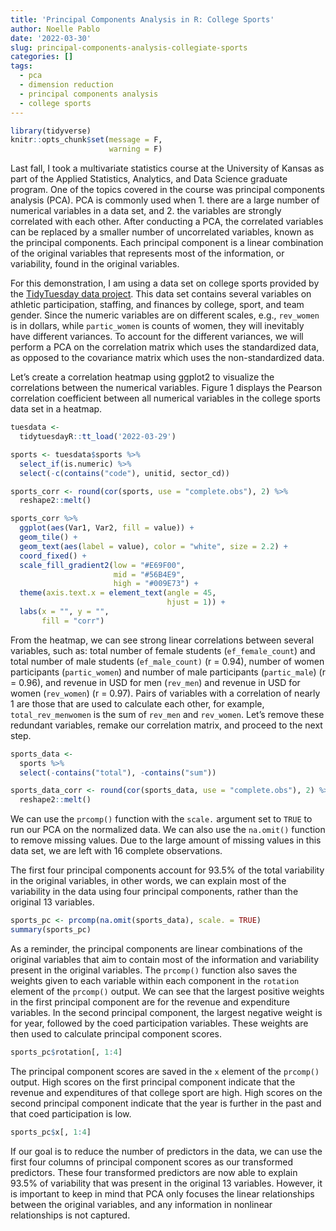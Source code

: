 ```yaml
---
title: 'Principal Components Analysis in R: College Sports'
author: Noelle Pablo
date: '2022-03-30'
slug: principal-components-analysis-collegiate-sports
categories: []
tags:
  - pca
  - dimension reduction
  - principal components analysis
  - college sports
---
```


```r
library(tidyverse)
knitr::opts_chunk$set(message = F,
                      warning = F)
```

Last fall, I took a multivariate statistics course at the University of Kansas as part of the Applied Statistics, Analytics, and Data Science graduate program. One of the topics covered in the course was principal components analysis (PCA). PCA is commonly used when 1. there are a large number of numerical variables in a data set, and 2. the variables are strongly correlated with each other. After conducting a PCA, the correlated variables can be replaced by a smaller number of uncorrelated variables, known as the principal components. Each principal component is a linear combination of the original variables that represents most of the information, or variability, found in the original variables. 

For this demonstration, I am using a data set on college sports provided by the [TidyTuesday data project](https://github.com/rfordatascience/tidytuesday/blob/master/data/2022/2022-03-29/readme.md). This data set contains several variables on athletic participation, staffing, and finances by college, sport, and team gender. Since the numeric variables are on different scales, e.g., `rev_women` is in dollars, while `partic_women` is counts of women, they will inevitably have different variances. To account for the different variances, we will perform a PCA on the correlation matrix which uses the standardized data, as opposed to the covariance matrix which uses the non-standardized data.

Let's create a correlation heatmap using ggplot2 to visualize the correlations between the numerical variables. Figure 1 displays the Pearson correlation coefficient between all numerical variables in the college sports data set in a heatmap. 

```r
tuesdata <-
  tidytuesdayR::tt_load('2022-03-29')

sports <- tuesdata$sports %>%
  select_if(is.numeric) %>%
  select(-c(contains("code"), unitid, sector_cd))

sports_corr <- round(cor(sports, use = "complete.obs"), 2) %>%
  reshape2::melt()

sports_corr %>%
  ggplot(aes(Var1, Var2, fill = value)) +
  geom_tile() +
  geom_text(aes(label = value), color = "white", size = 2.2) +
  coord_fixed() +
  scale_fill_gradient2(low = "#E69F00",
                       mid = "#56B4E9",
                       high = "#009E73") +
  theme(axis.text.x = element_text(angle = 45,
                                   hjust = 1)) +
  labs(x = "", y = "",
       fill = "corr")
```

From the heatmap, we can see strong linear correlations between several variables, such as: total number of female students (`ef_female_count`) and total number of male students (`ef_male_count)` (r = 0.94), number of women participants (`partic_women`) and number of male participants (`partic_male`) (r = 0.96), and revenue in USD for men (`rev_men`) and revenue in USD for women (`rev_women`) (r = 0.97). Pairs of variables with a correlation of nearly 1 are those that are used to calculate each other, for example, `total_rev_menwomen` is the sum of `rev_men` and `rev_women`. Let's remove these redundant variables, remake our correlation matrix, and proceed to the next step.

```r
sports_data <- 
  sports %>%
  select(-contains("total"), -contains("sum"))

sports_data_corr <- round(cor(sports_data, use = "complete.obs"), 2) %>%
  reshape2::melt()
```

We can use the `prcomp()` function with the `scale.` argument set to `TRUE` to run our PCA on the normalized data. We can also use the `na.omit()` function to remove missing values. Due to the large amount of missing values in this data set, we are left with 16 complete observations. 

The first four principal components account for 93.5% of the total variability in the original variables, in other words, we can explain most of the variability in the data using four principal components, rather than the original 13 variables. 
```r
sports_pc <- prcomp(na.omit(sports_data), scale. = TRUE)
summary(sports_pc)
```

As a reminder, the principal components are linear combinations of the original variables that aim to contain most of the information and variability present in the original variables. The `prcomp()` function also saves the weights given to each variable within each component in the `rotation` element of the `prcomp()` output. We can see that the largest positive weights in the first principal component are for the revenue and expenditure variables. In the second principal component, the largest negative weight is for year, followed by the coed participation variables. These weights are then used to calculate principal component scores. 

```r
sports_pc$rotation[, 1:4]
```

The principal component scores are saved in the `x` element of the `prcomp()` output. High scores on the first principal component indicate that the revenue and expenditures of that college sport are high. High scores on the second principal component indicate that the year is further in the past and that coed participation is low.

```r
sports_pc$x[, 1:4]
```

If our goal is to reduce the number of predictors in the data, we can use the first four columns of principal component scores as our transformed predictors. These four transformed predictors are now able to explain 93.5% of variability that was present in the original 13 variables. However, it is important to keep in mind that PCA only focuses the linear relationships between the original variables, and any information in nonlinear relationships is not captured. 
